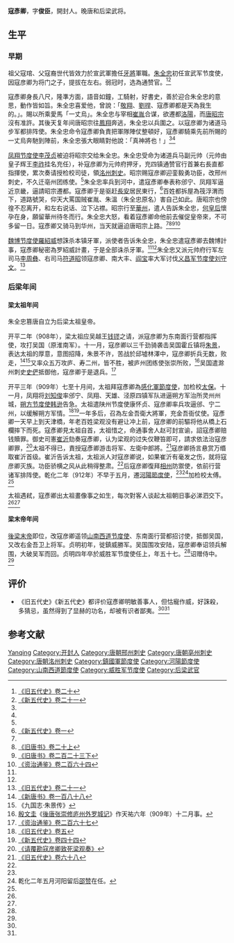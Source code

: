'''寇彥卿'''{{BD|862年||918年|catIdx=K}}，字'''俊臣'''，開封人。晚唐和后梁武将。

== 生平 ==
=== 早期 ===
祖父寇琯、父寇裔世代皆效力於宣武軍擔任[[牙將|牙將]]軍職。[[朱温|朱全忠]]初任宣武军节度使，因寇彦卿为将门之子，提拔在左右。弱冠时，选為通赞官。<ref name=HFD20>[[:s:旧五代史/卷20|《旧五代史》卷二十]]</ref><ref name=NHFD21>[[:s:新五代史/卷21|《新五代史》卷二十一]]</ref>

寇彥卿身長八尺，隆準方面，語音如鐘，工騎射，好書史，善於迎合朱全忠的意思，動作皆如旨。朱全忠喜爱他，曾說：「[[敬翔|敬翔]]、[[劉捍|劉捍]]、寇彥卿都是天為我生的。」。賜以所乘愛馬「一丈烏」。朱全忠与宰相[[崔胤|崔胤]]合谋，欲遷都[[洛陽|洛陽]]，而[[唐昭宗|唐昭宗]]沒有准許。其後天复年间唐昭宗往[[鳳翔府|鳳翔]]奔逃，朱全忠以兵圍之。以寇彦卿为诸道马步军都排阵使。朱全忠命令寇彥卿負責把軍隊陣仗整頓好，寇彥卿騎乘先前所賜的一丈烏奔馳到陣前，朱全忠張大眼睛對他說：「真神將也！」<ref name=HFD20/><ref name=NHFD21/>

[[凤翔节度使|凤翔节度使]][[李茂贞|李茂贞]]被迫将昭宗交给朱全忠。朱全忠受命为诸道兵马副元帅（元帅由皇子辉王[[李祚|李祚]]挂名充任），补寇彦卿为元帅府押牙，充四镇通赞官行首兼右長直都指揮使，累次奏请授检校司徒，領[[洺州|洺州]][[刺史|刺史]]。昭宗赐寇彦卿迎銮毅勇功臣，改邢州刺史，不久迁亳州团练使。<ref name=HFD20/>朱全忠率兵到河中，遣寇彥卿奉表称邠宁、凤翔军逼近京畿，逼請昭宗遷都。寇彥卿于是驱赶[[長安|長安]]居民東行，<ref>[[:s:新五代史/卷1|《新五代史》卷一]]</ref>百姓都拆屋為筏浮渭而下，道路號哭，仰天大罵国贼崔胤、朱溫（朱全忠原名）害自己如此。唐昭宗也傍徨不忍离开，和左右说话、泣下沾襟。昭宗行至[[华州_(华县)|華州]]，遣人告訴朱全忠，[[积善太后|何皇后]]懷孕在身，願留華州待冬而行。朱全忠大怒，看着寇彥卿命他前去催促皇帝來，不可多留一日。寇彥卿又骑马到华州，当天就逼迫唐昭宗上路。<ref name=NHFD21/><ref>[[:s:旧唐书/卷20上|《旧唐书》卷二十上]]</ref><ref>[[:s:旧唐书/卷223下|《旧唐书》卷二百二十三下]]</ref><ref>[[:s:资治通鉴/卷264|《资治通鉴》卷二百六十四]]</ref>

[[天雄军节度使|魏博节度使]][[羅紹威|羅紹威]]想誅杀本镇牙軍，派使者告诉朱全忠，朱全忠遣寇彥卿去魏博計事，寇彥卿秘密為罗紹威計畫，于是全部诛杀牙軍。<ref name=HFD20/><ref name=NHFD21/>朱全忠又派元帅府行军左司马[[李周彝|李周彝]]、右司马[[符道昭|符道昭]]领寇彦卿、南大丰、[[阎宝|阎宝]]率大军讨伐[[义昌军节度使|义昌军节度使]][[刘守文|刘守文]]。<ref>[[:s:旧五代史/卷21|《旧五代史》卷二十一]]</ref>

=== 后梁年间 ===
==== 梁太祖年间 ====
朱全忠篡唐自立为后梁太祖皇帝。

开平二年（908年），梁太祖应吴越王[[钱镠|钱镠]]之请，派寇彦卿为东南面行营都指挥使，攻打吴国（原淮南军）。十一月，寇彦卿以三千劲骑袭击吴国霍丘镇将[[朱景|朱景]]，表达太祖的厚意，意图招降，朱景不许，苦战於邱墟林澤中，寇彦卿折兵无数，败走，<ref>[[:s:新唐书/卷188|《新唐书》卷一百八十八]]</ref><ref>《九国志·朱景传》</ref>又率众五万攻庐、寿二州，皆不胜，被庐州团练使张崇所败，<ref>[[殷文圭|殷文圭]]《[[:s:後唐张崇修庐州外罗城记|後唐张崇修庐州外罗城记]]》作天祐六年（909年）十二月事。</ref>吴国遣滁州刺史[[史俨|史俨]]抵御他，寇彦卿于是退兵。<ref name=ZZTJ267>[[:s:资治通鉴/卷267|《资治通鉴》卷二百六十七]]</ref>

开平三年（909年）七至十月间，太祖拜寇彥卿為[[鎮國軍節度使|感化軍節度使]]，加检校[[太保|太保]]。十一月，凤翔将[[刘知俊|刘知俊]]率邠宁、凤翔、天雄、泾原四镇军队进逼朔方军治所灵州州城，[[朔方节度使|朔方节度使]][[韩逊|韩逊]]告急。太祖遣陕州节度使康怀贞、寇彦卿率兵攻逼邠、宁二州，以缓解朔方军情。<ref>[[:s:旧五代史/卷5|《旧五代史》卷五]]</ref><ref>[[:s:新五代史/卷44|《新五代史》卷四十四]]</ref>一年多后，召為左金吾衛大將軍，充金吾衙仗使。寇彥卿一天早上到天津橋，年老百姓梁观没有避让冲上前，寇彦卿的前驅将他从橋上石欄摔下而死。寇彥卿見太祖自首，太祖惜之，命通事舍人赵可封宣谕，詔寇彥卿赔钱贖罪。御史司憲[[崔沂|崔沂]]劾奏寇彥卿，认为梁观的过失仅鞭笞即可，請求依法治寇彦卿罪，<ref>[[:s:请覆勘寇彦卿致死梁观奏|《请覆勘寇彦卿致死梁观奏》]]</ref>太祖不得已，責授寇彥卿游击将军、左衛中郎將。<ref>[[:s:旧五代史/卷68|《旧五代史》卷六十八]]</ref>寇彦卿扬言悬赏万缗取崔沂首级。崔沂告诉太祖，太祖派人对寇彦卿说，如果崔沂有毫发之伤，就将寇彦卿灭族。功臣骄横之风从此稍得整肃。<ref name=ZZTJ267/>后寇彦卿復拜[[相州_(中國)|相州]]防禦使，依前行营诸军排阵使。乾化二年（912年）不早于五月，遷[[河陽節度使|河陽節度使]]，<ref name=NHFD21/><ref>乾化二年五月河阳留后[[邵赞|邵赞]]在任。</ref>加检校太傅。<ref name=HFD20/>

太祖遇弒，寇彥卿出太祖畫像事之如生，每次對客人谈起太祖朝旧事必涕泗交下。<ref name=HFD20/><ref name=NHFD21/>

==== 梁末帝年间 ====
[[梁末帝|後梁末帝]]即位，改寇彦卿遥领[[山南西道节度使|山南西道节度使]]、东南面行营都招讨使，抵御吴国，又改右金吾卫上将军。贞明初年，徙鎮威勝军。吴国围攻安陆，寇彦卿奉诏领兵解围，大破吴军而回。贞明四年卒於威胜军节度使任上，年五十七。<ref name=NHFD21/>诏赠侍中。<ref name=HFD20/>

== 评价 ==
*《旧五代史》《新五代史》都评价寇彥卿明敏善事人，但怙寵作威，好誅殺，多猜忌，虽然得到了显赫的功名，却被有识者鄙夷。<ref name=HFD20/><ref name=NHFD21/>

== 参考文献 ==
{{reflist}}

{{DEFAULTSORT:Kou Yanqing}}
[[Category:寇姓|Yanqing]]
[[Category:开封人|Category:开封人]]
[[Category:唐朝邢州刺史|Category:唐朝邢州刺史]]
[[Category:唐朝亳州刺史|Category:唐朝亳州刺史]]
[[Category:唐朝洺州刺史|Category:唐朝洺州刺史]]
[[Category:鎮國軍節度使|Category:鎮國軍節度使]]
[[Category:河陽節度使|Category:河陽節度使]]
[[Category:山南西道節度使|Category:山南西道節度使]]
[[Category:威胜军节度使|Category:威胜军节度使]]
[[Category:后梁武官|Category:后梁武官]]